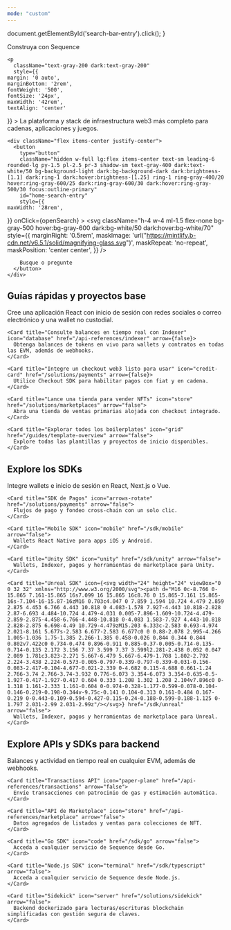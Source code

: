 ```yaml
---
mode: "custom"
---
```


  document.getElementById('search-bar-entry').click();
}

<div className="relative w-full flex items-center justify-center" style={{ height: '26rem', overflow: 'hidden'}}>
  <div className="absolute inset-0 z-0 flex items-center bg-matrix-dark mix-blend-normal">
    <div style={{ height: '100%', width: '100%', maxHeight: '465px' }} />
  </div>

  <div className="relative z-10" style={{ position: 'absolute', textAlign: 'center', padding: '0 1rem' }}>
    <div
      className="text-white dark:text-gray-200"
      style={{
   fontWeight: '600',
   fontSize: '42px',
   margin: '0',
   marginBottom: '1.5rem'
  }}
    >
      Construya con Sequence
    </div>

    <p
      className="text-gray-200 dark:text-gray-200"
      style={{
    margin: '0 auto',
    marginBottom: '2rem',
    fontWeight: '500',
    fontSize: '24px',
    maxWidth: '42rem',
    textAlign: 'center'
  }}
    >
      La plataforma y stack de infraestructura web3 más completo para cadenas, aplicaciones y juegos.
    </p>

    <div className="flex items-center justify-center">
      <button
        type="button"
        className="hidden w-full lg:flex items-center text-sm leading-6 rounded-lg py-1.5 pl-2.5 pr-3 shadow-sm text-gray-400 dark:text-white/50 bg-background-light dark:bg-background-dark dark:brightness-[1.1] dark:ring-1 dark:hover:brightness-[1.25] ring-1 ring-gray-400/20 hover:ring-gray-600/25 dark:ring-gray-600/30 dark:hover:ring-gray-500/30 focus:outline-primary"
        id="home-search-entry"
        style={{
    maxWidth: '28rem',
  }}
        onClick={openSearch}
      >
        <svg
          className="h-4 w-4 ml-1.5 flex-none bg-gray-500 hover:bg-gray-600 dark:bg-white/50 dark:hover:bg-white/70"
          style={{
    marginRight: '0.5rem',
     maskImage:
       'url("https://mintlify.b-cdn.net/v6.5.1/solid/magnifying-glass.svg")',
     maskRepeat: 'no-repeat',
     maskPosition: 'center center',
    }}
        />

        Busque o pregunte
      </button>
    </div>
  </div>
</div>

<div
  style={{marginTop: '2rem', marginBottom: '8rem', maxWidth: '70rem', marginLeft: 'auto',
marginRight: 'auto', paddingLeft: '1.25rem',
paddingRight: '1.25rem' }}
>
  <h2 className="text-center text-white dark:text-gray-200 text-4xl font-bold mb-8" style={{ fontSize: '1.5rem', marginTop: '6rem', marginBottom: '2.5rem' }}>
    Guías rápidas y proyectos base
  </h2>

  <CardGroup cols={3}>
    <Card title="Cree su primera wallet" icon="wallet" href="/sdk/web" arrow={false}>
      Cree una aplicación React con inicio de sesión con redes sociales o correo electrónico y una wallet no custodial.
    </Card>

    <Card title="Consulte balances en tiempo real con Indexer" icon="database" href="/api-references/indexer" arrow={false}>
      Obtenga balances de tokens en vivo para wallets y contratos en todas las EVM, además de webhooks.
    </Card>

    <Card title="Integre un checkout web3 listo para usar" icon="credit-card" href="/solutions/payments" arrow={false}>
      Utilice Checkout SDK para habilitar pagos con fiat y en cadena.
    </Card>

    <Card title="Lance una tienda para vender NFTs" icon="store" href="/solutions/marketplaces" arrow="false">
      Abra una tienda de ventas primarias alojada con checkout integrado.
    </Card>

    <Card title="Explorar todos los boilerplates" icon="grid" href="/guides/template-overview" arrow="false">
      Explore todas las plantillas y proyectos de inicio disponibles.
    </Card>
  </CardGroup>

  <h2 className="text-center text-white dark:text-gray-200 text-4xl font-bold mb-8" style={{ fontSize: '1.5rem', marginTop: '6rem', marginBottom: '2.5rem' }}>
    Explore los SDKs
  </h2>

  <CardGroup cols={3}>
    <Card title="Web SDK" icon="code" href="/sdk/web" arrow="false">
      Integre wallets e inicio de sesión en React, Next.js o Vue.
    </Card>

    <Card title="SDK de Pagos" icon="arrows-rotate" href="/solutions/payments" arrow="false">
      Flujos de pago y fondeo cross-chain con un solo clic.
    </Card>

    <Card title="Mobile SDK" icon="mobile" href="/sdk/mobile" arrow="false">
      Wallets React Native para apps iOS y Android.
    </Card>

    <Card title="Unity SDK" icon="unity" href="/sdk/unity" arrow="false">
      Wallets, Indexer, pagos y herramientas de marketplace para Unity.
    </Card>

    <Card title="Unreal SDK" icon={<svg width="24" height="24" viewBox="0 0 32 32" xmlns="http://www.w3.org/2000/svg"><path d="M16 0c-8.766 0-15.865 7.161-15.865 16s7.099 16 15.865 16c8.76 0 15.865-7.161 15.865-16s-7.104-16-15.87-16zM16 0.703c4.047 0 7.859 1.594 10.724 4.479 2.859 2.875 4.453 6.766 4.443 10.818 0 4.083-1.578 7.927-4.443 10.818-2.828 2.87-6.693 4.484-10.724 4.479-4.031 0.005-7.896-1.609-10.724-4.479-2.859-2.875-4.458-6.766-4.448-10.818 0-4.083 1.583-7.927 4.443-10.818 2.828-2.875 6.698-4.49 10.729-4.479zM15.203 6.333c-2.583 0.693-4.974 2.021-8.161 5.677s-2.583 6.677-2.583 6.677c0 0 0.88-2.078 2.995-4.266 1.005-1.036 1.75-1.385 2.266-1.385 0.458-0.026 0.844 0.344 0.844 0.802v7.422c0 0.734-0.474 0.896-0.911 0.885-0.37-0.005-0.714-0.135-0.714-0.135 2.172 3.156 7.37 3.599 7.37 3.599l2.281-2.438 0.052 0.047 2.089 1.781c3.823-2.271 5.667-6.479 5.667-6.479-1.708 1.802-2.792 2.224-3.438 2.224-0.573-0.005-0.797-0.339-0.797-0.339-0.031-0.156-0.083-2.417-0.104-4.677-0.021-2.339 0-4.682 0.115-4.688 0.661-1.24 2.766-3.74 2.766-3.74-3.932 0.776-6.073 3.354-6.073 3.354-0.635-0.5-1.927-0.417-1.927-0.417 0.604 0.333 1.208 1.302 1.208 2.104v7.896c0 0-1.318 1.161-2.333 1.161-0.604 0-0.974-0.328-1.177-0.599-0.078-0.104-0.146-0.219-0.198-0.344v-9.75c-0.141 0.104-0.313 0.161-0.484 0.167-0.219 0-0.443-0.109-0.594-0.427-0.115-0.24-0.188-0.599-0.188-1.125 0-1.797 2.031-2.99 2.031-2.99z"/></svg>} href="/sdk/unreal" arrow="false">
      Wallets, Indexer, pagos y herramientas de marketplace para Unreal.
    </Card>
  </CardGroup>

  <h2 className="text-center text-white dark:text-gray-200 text-4xl font-bold mb-8" style={{ fontSize: '1.5rem', marginTop: '6rem', marginBottom: '2.5rem' }}>
    Explore APIs y SDKs para backend
  </h2>

  <CardGroup cols={3}>
    <Card title="Indexer API" icon="database" href="/api-references/indexer" arrow="false">
      Balances y actividad en tiempo real en cualquier EVM, además de webhooks.
    </Card>

    <Card title="Transactions API" icon="paper-plane" href="/api-references/transactions" arrow="false">
      Envíe transacciones con patrocinio de gas y estimación automática.
    </Card>

    <Card title="API de Marketplace" icon="store" href="/api-references/marketplace" arrow="false">
      Datos agregados de listados y ventas para colecciones de NFT.
    </Card>

    <Card title="Go SDK" icon="code" href="/sdk/go" arrow="false">
      Acceda a cualquier servicio de Sequence desde Go.
    </Card>

    <Card title="Node.js SDK" icon="terminal" href="/sdk/typescript" arrow="false">
      Acceda a cualquier servicio de Sequence desde Node.js.
    </Card>

    <Card title="Sidekick" icon="server" href="/solutions/sidekick" arrow="false">
      Backend dockerizado para lecturas/escrituras blockchain simplificadas con gestión segura de claves.
    </Card>
  </CardGroup>

  <div className="flex justify-center mt-12 mb-4">
    <a href="https://github.com/0xsequence" target="_blank" rel="noopener noreferrer" className="group inline-flex items-center justify-center w-12 h-12 rounded-full bg-white dark:bg-background-dark transition-all hover:scale-110 hover:border-primary dark:hover:border-primary-light">
      <svg className="h-6 w-6 bg-primary dark:bg-primary-light transition-colors group-hover:bg-white" style={{maskImage: 'url("https://mintlify.b-cdn.net/v6.6.0/brands/github.svg")', maskRepeat: 'no-repeat', maskPosition: 'center center'}} />
    </a>
  </div>
</div>